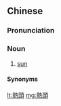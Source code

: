 {{also|热头}}
==Chinese==
{{zh-forms|s=热头}}

===Pronunciation===
{{zh-pron
|m=rètóu
|c=jit6 tau4-2
|cat=n
}}

===Noun===
{{zh-noun}}

# {{lb|zh|Cantonese|dialectal|_|Mandarin}} [[sun]]

====Synonyms====
{{zh-dial|太陽}}

{{zh-cat|Stars}}

[[lt:熱頭]]
[[mg:熱頭]]